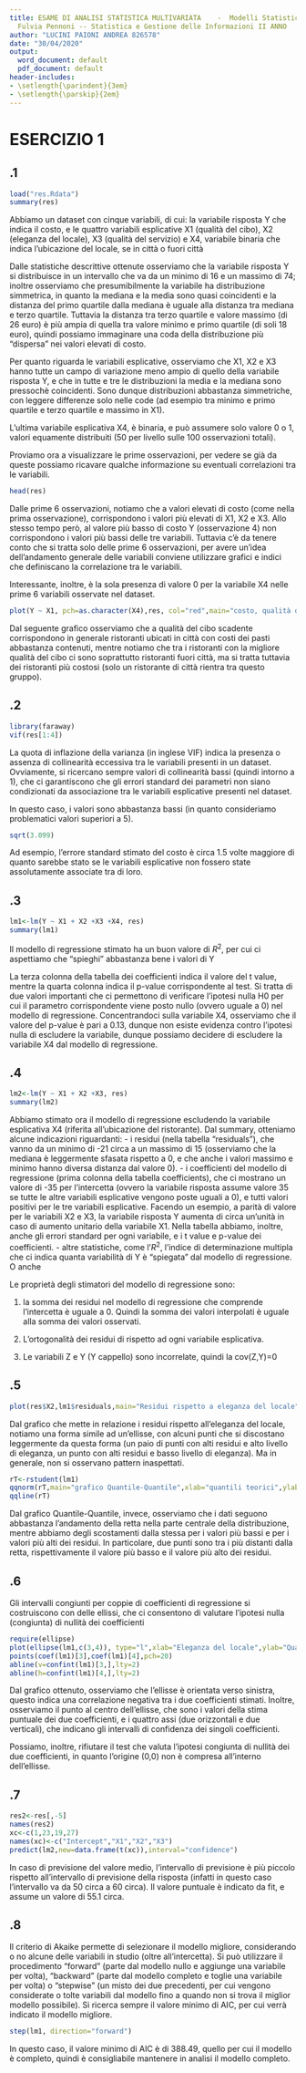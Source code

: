 ```yaml
---
title: ESAME DI ANALISI STATISTICA MULTIVARIATA    -  Modelli Statistici --- Docente
  Fulvia Pennoni -- Statistica e Gestione delle Informazioni II ANNO
author: "LUCINI PAIONI ANDREA 826578"
date: "30/04/2020"
output:
  word_document: default
  pdf_document: default
header-includes:
- \setlength{\parindent}{3em}
- \setlength{\parskip}{2em}
---
```


# ESERCIZIO 1

## .1 

```r
load("res.Rdata")
summary(res)
```

Abbiamo un dataset con cinque variabili, di cui: la variabile risposta Y che indica il costo, e le quattro variabili esplicative X1 (qualità del cibo), X2 (eleganza del locale), X3 (qualità del servizio) e X4, variabile binaria che indica l'ubicazione del locale, se in città o fuori città

Dalle statistiche descrittive ottenute osserviamo che la variabile risposta Y si distribuisce in un intervallo che va da un minimo di 16 e un massimo di 74; inoltre osserviamo che presumibilmente la variabile ha distribuzione simmetrica, in quanto la mediana e la media sono quasi coincidenti e la distanza del primo quartile dalla mediana è uguale alla distanza tra mediana e terzo quartile. Tuttavia la distanza tra terzo quartile e valore massimo (di 26 euro) è più ampia di quella tra valore minimo e primo quartile (di soli 18 euro), quindi possiamo immaginare una coda della distribuzione più "dispersa" nei valori elevati di costo. 

Per quanto riguarda le variabili esplicative, osserviamo che X1, X2 e X3 hanno tutte un campo di variazione meno ampio di quello della variabile risposta Y, e che in tutte e tre le distribuzioni la media e la mediana sono pressochè coincidenti. Sono dunque distribuzioni abbastanza simmetriche, con leggere differenze solo nelle code (ad esempio tra minimo e primo quartile e terzo quartile e massimo in X1).

L'ultima variabile esplicativa X4, è binaria, e può assumere solo valore 0 o 1, valori equamente distribuiti (50 per livello sulle 100 osservazioni totali). 

Proviamo ora a visualizzare le prime osservazioni, per vedere se già da queste possiamo ricavare qualche informazione su eventuali correlazioni tra le variabili.

```r
head(res)
```

Dalle prime 6 osservazioni, notiamo che a valori elevati di costo (come nella prima osservazione), corrispondono i valori più elevati di X1, X2 e X3. Allo stesso tempo però, al valore più basso di costo Y (osservazione 4) non corrispondono i valori più bassi delle tre variabili. Tuttavia c'è da tenere conto che si tratta solo delle prime 6 osservazioni, per avere un'idea dell'andamento generale delle variabili conviene utilizzare grafici e indici che definiscano la correlazione tra le variabili. 

Interessante, inoltre, è la sola presenza di valore 0 per la variabile X4 nelle prime 6 variabili osservate nel dataset.


```r
plot(Y ~ X1, pch=as.character(X4),res, col="red",main="costo, qualità del cibo e ubicazione",xlab="qualità del cibo",ylab="costo")
```

Dal seguente grafico osserviamo che a qualità del cibo scadente corrispondono in generale ristoranti ubicati in città con costi dei pasti abbastanza contenuti, mentre notiamo che tra i ristoranti con la migliore qualità del cibo ci sono soprattutto ristoranti fuori città, ma si tratta tuttavia dei ristoranti più costosi (solo un ristorante di città rientra tra questo gruppo). 

## .2

```r
library(faraway)
vif(res[1:4])
```

La quota di inflazione della varianza (in inglese VIF) indica la presenza o assenza di collinearità eccessiva tra le variabili presenti in un dataset. Ovviamente, si ricercano sempre valori di collinearità bassi (quindi intorno a 1), che ci garantiscono che gli errori standard dei parametri non siano condizionati da associazione tra le variabili esplicative presenti nel dataset. 

In questo caso, i valori sono abbastanza bassi (in quanto consideriamo problematici valori superiori a 5).

```r
sqrt(3.099)
```

Ad esempio, l'errore standard stimato del costo è circa 1.5 volte maggiore di quanto sarebbe stato se le variabili esplicative non fossero state assolutamente associate tra di loro.


## .3 

```r
lm1<-lm(Y ~ X1 + X2 +X3 +X4, res)
summary(lm1)
```

Il modello di regressione stimato ha un buon valore di $R^2$, per cui ci aspettiamo che "spieghi" abbastanza bene i valori di Y

La terza colonna della tabella dei coefficienti indica il valore del t value, mentre la quarta colonna indica il p-value corrispondente al test. Si tratta di due valori importanti che ci permettono di verificare l'ipotesi nulla H0 per cui il parametro corrispondente viene posto nullo (ovvero uguale a 0) nel modello di regressione. Concentrandoci sulla variabile X4, osserviamo che il valore del p-value è pari a 0.13, dunque non esiste evidenza contro l'ipotesi nulla di escludere la variabile, dunque possiamo decidere di escludere la variabile X4 dal modello di regressione. 


## .4 

```r
lm2<-lm(Y ~ X1 + X2 +X3, res)
summary(lm2)
```

Abbiamo stimato ora il modello di regressione escludendo la variabile esplicativa X4 (riferita all'ubicazione del ristorante). Dal summary, otteniamo alcune indicazioni riguardanti:
- i residui (nella tabella "residuals"), che vanno da un minimo di -21 circa a un massimo di 15 (osserviamo che la mediana è leggermente sfasata rispetto a 0, e che anche i valori massimo e minimo hanno diversa distanza dal valore 0).
- i coefficienti del modello di regressione (prima colonna della tabella coefficients), che ci mostrano un valore di -35 per l'intercetta (ovvero la variabile risposta assume valore 35 se tutte le altre variabili esplicative vengono poste uguali a 0), e tutti valori positivi per le tre variabili esplicative. Facendo un esempio, a parità di valore per le variabili X2 e X3, la variabile risposta Y aumenta di circa un'unità in caso di aumento unitario della variabile X1. Nella tabella abbiamo, inoltre, anche gli errori standard per ogni variabile, e i t value e p-value dei coefficienti.
- altre statistiche, come l'$R^2$, l'indice di determinazione multipla che ci indica quanta variabilità di Y è "spiegata" dal modello di regressione. O anche



Le proprietà degli stimatori del modello di regressione sono:

1. la somma dei residui nel modello di regressione che comprende l'intercetta è uguale a 0. Quindi la somma dei valori interpolati è uguale alla somma dei valori osservati.

2. L'ortogonalità dei residui di rispetto ad ogni variabile esplicativa.

3. Le variabili Z e Y (Y cappello) sono incorrelate, quindi la cov(Z,Y)=0


## .5 

```r
plot(res$X2,lm1$residuals,main="Residui rispetto a eleganza del locale",xlab="Eleganza del locale", ylab="Residui", type="p",col="light blue")
```

Dal grafico che mette in relazione i residui rispetto all'eleganza del locale, notiamo una forma simile ad un'ellisse, con alcuni punti che si discostano leggermente da questa forma (un paio di punti con alti residui e alto livello di eleganza, un punto con alti residui e basso livello di eleganza). Ma in generale, non si osservano pattern inaspettati.




```r
rT<-rstudent(lm1)
qqnorm(rT,main="grafico Quantile-Quantile",xlab="quantili teorici",ylab="Residui",col="blue")
qqline(rT)
```

Dal grafico Quantile-Quantile, invece, osserviamo che i dati seguono abbastanza l'andamento della retta nella parte centrale della distribuzione, mentre abbiamo degli scostamenti dalla stessa per i valori più bassi e per i valori più alti dei residui. In particolare, due punti sono tra i più distanti dalla retta, rispettivamente il valore più basso e il valore più alto dei residui.


## .6

Gli intervalli congiunti per coppie di coefficienti di regressione si costruiscono con delle ellissi, che ci consentono di valutare l'ipotesi nulla (congiunta) di nullità dei coefficienti

```r
require(ellipse)
plot(ellipse(lm1,c(3,4)), type="l",xlab="Eleganza del locale",ylab="Qualità del servizio",main="grafico intervallo coeff di regressione")
points(coef(lm1)[3],coef(lm1)[4],pch=20)
abline(v=confint(lm1)[3,],lty=2)
abline(h=confint(lm1)[4,],lty=2)
```

Dal grafico ottenuto, osserviamo che l'ellisse è orientata verso sinistra, questo indica una correlazione negativa tra i due coefficienti stimati. Inoltre, osserviamo il punto al centro dell'ellisse, che sono i valori della stima puntuale dei due coefficienti, e i quattro assi (due orizzontali e due verticali), che indicano gli intervalli di confidenza dei singoli coefficienti.

Possiamo, inoltre, rifiutare il test che valuta l'ipotesi congiunta di nullità dei due coefficienti, in quanto l'origine (0,0) non è compresa all'interno dell'ellisse.


## .7 

```r
res2<-res[,-5]
names(res2)
xc<-c(1,23,19,27)
names(xc)<-c("Intercept","X1","X2","X3")
predict(lm2,new=data.frame(t(xc)),interval="confidence")
```

In caso di previsione del valore medio, l'intervallo di previsione è più piccolo rispetto all'intervallo di previsione della risposta (infatti in questo caso l'intervallo va da 50 circa a 60 circa). Il valore puntuale è indicato da fit, e assume un valore di 55.1 circa.


## .8 

Il criterio di Akaike permette di selezionare il modello migliore, considerando o no alcune delle variabili in studio (oltre all'intercetta). Si può utilizzare il procedimento "forward" (parte dal modello nullo e aggiunge una variabile per volta), "backward" (parte dal modello completo e toglie una variabile per volta) o "stepwise" (un misto dei due precedenti, per cui vengono considerate o tolte variabili dal modello fino a quando non si trova il miglior modello possibile). Si ricerca sempre il valore minimo di AIC, per cui verrà indicato il modello migliore.


```r
step(lm1, direction="forward")
```

In questo caso, il valore minimo di AIC è di 388.49, quello per cui il modello è completo, quindi è consigliabile mantenere in analisi il modello completo. 